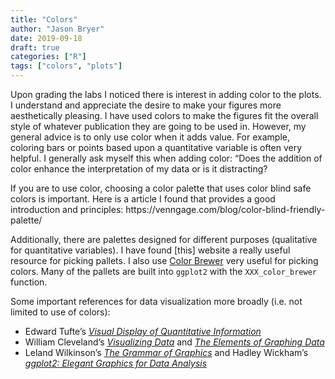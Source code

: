 ```yaml
---
title: "Colors"
author: "Jason Bryer"
date: 2019-09-18
draft: true
categories: ["R"]
tags: ["colors", "plots"]
---
```


Upon grading the labs I noticed there is interest in adding color to the plots. I understand and appreciate the desire to make your figures more aesthetically pleasing. I have used colors to make the figures fit the overall style of whatever publication they are going to be used in. However, my general advice is to only use color when it adds value. For example, coloring bars or points based upon a quantitative variable is often very helpful. I generally ask myself this when adding color: "Does the addition of color enhance the interpretation of my data or is it distracting?

If you are to use color, choosing a color palette that uses color blind safe colors is important. Here is a  article I found that provides a good introduction and principles: https://venngage.com/blog/color-blind-friendly-palette/

Additionally, there are palettes designed for different purposes (qualitative for quantitative variables). I have found [this] website a really useful resource for picking pallets. 
I also use [Color Brewer](http://colorbrewer2.org) very useful for picking colors. Many of the pallets are built into `ggplot2` with the `XXX_color_brewer` function.

Some important references for data visualization more broadly (i.e. not limited to use of colors):

* Edward Tufte's [*Visual Display of Quantitative Information*](https://www.edwardtufte.com/tufte/books_vdqi)
* William Cleveland's [*Visualizing Data*](https://www.amazon.com/Visualizing-Data-William-S-Cleveland/dp/0963488406) and [*The Elements of Graphing Data*](https://www.amazon.com/gp/product/0963488414/ref=dbs_a_def_rwt_bibl_vppi_i0)
* Leland Wilkinson's [*The Grammar of Graphics*](https://www.amazon.com/Grammar-Graphics-Statistics-Computing/dp/0387245448/ref=sr_1_1?s=books&ie=UTF8&qid=1550692580&sr=1-1&keywords=grammar+of+graphics) and Hadley Wickham's [*ggplot2: Elegant Graphics for Data Analysis*](https://www.amazon.com/gp/product/0963488414/ref=dbs_a_def_rwt_bibl_vppi_i0)
